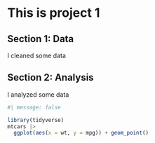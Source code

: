 # This is project 1

## Section 1: Data

I cleaned some data

## Section 2: Analysis

I analyzed some data

```r
#| message: false

library(tidyverse)
mtcars |> 
  ggplot(aes(x = wt, y = mpg)) + geom_point()
```